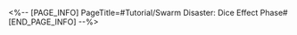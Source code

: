 <%-- [PAGE_INFO]
PageTitle=#Tutorial/Swarm Disaster: Dice Effect Phase#
[END_PAGE_INFO] --%>
{{Tutorial
|sort      = 911601
|title     = Swarm Disaster: Dice Effect Phase
|subtitle  = 
|type      = Simulated Universe
|about     = 
|image1    = Tutorial Swarm Disaster Dice Effect Phase 1.png{{subst:void|<!--$UPLOAD:<<SpriteOutput/TutorialPic/TutorialPage_911601.png>-<Tutorial Swarm Disaster Dice Effect Phase 1.png>>}}
|text1     = Some Dice Effects can influence the {{Color|h|nobold=1|content in the domains}}. If you select to give up the Dice Effect, you will receive some Cosmic Fragments as compensation.
}}
